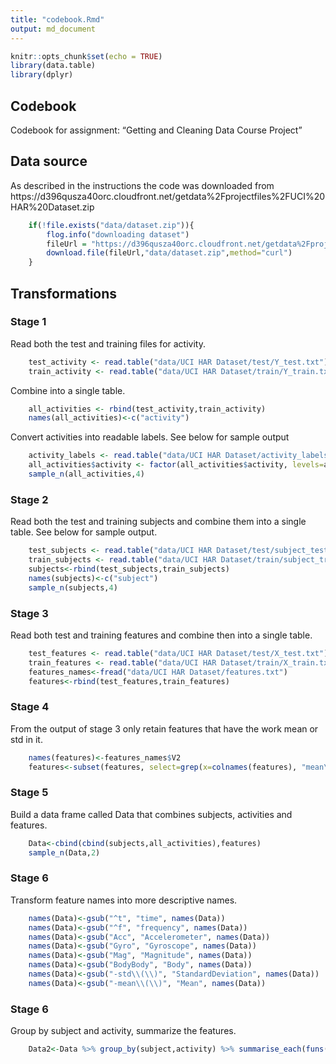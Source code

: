 ```yaml
---
title: "codebook.Rmd"
output: md_document
---
```


```r
knitr::opts_chunk$set(echo = TRUE)
library(data.table)
library(dplyr)
```

## Codebook

Codebook for assignment: "Getting and Cleaning Data Course Project"

## Data source

As described in the instructions the code was downloaded from https://d396qusza40orc.cloudfront.net/getdata%2Fprojectfiles%2FUCI%20HAR%20Dataset.zip
```r
    if(!file.exists("data/dataset.zip")){ 
        flog.info("downloading dataset")
        fileUrl = "https://d396qusza40orc.cloudfront.net/getdata%2Fprojectfiles%2FUCI%20HAR%20Dataset.zip"
        download.file(fileUrl,"data/dataset.zip",method="curl") 
    }
```

## Transformations

### Stage 1
Read both the test and training files for activity.
```r
    test_activity <- read.table("data/UCI HAR Dataset/test/Y_test.txt")
    train_activity <- read.table("data/UCI HAR Dataset/train/Y_train.txt")
```
Combine into a single table.
```r
    all_activities <- rbind(test_activity,train_activity)
    names(all_activities)<-c("activity")
```
Convert activities into readable labels. See below for sample output
```r
    activity_labels <- read.table("data/UCI HAR Dataset/activity_labels.txt")
    all_activities$activity <- factor(all_activities$activity, levels=activity_labels[,1], labels = activity_labels[,2])
    sample_n(all_activities,4)
```

### Stage 2
Read both the test and training subjects and combine them into a single table. See below for sample output.
```r
    test_subjects <- read.table("data/UCI HAR Dataset/test/subject_test.txt")
    train_subjects <- read.table("data/UCI HAR Dataset/train/subject_train.txt")
    subjects<-rbind(test_subjects,train_subjects)
    names(subjects)<-c("subject")
    sample_n(subjects,4)
```

### Stage 3
Read both test and training features and combine then into a single table.
```r
    test_features <- read.table("data/UCI HAR Dataset/test/X_test.txt")
    train_features <- read.table("data/UCI HAR Dataset/train/X_train.txt")
    features_names<-fread("data/UCI HAR Dataset/features.txt")
    features<-rbind(test_features,train_features)
```

### Stage 4
From the output of stage 3 only retain features that have the work mean or std in it.
```r
    names(features)<-features_names$V2
    features<-subset(features, select=grep(x=colnames(features), "mean\\(\\)|std\\(\\)"))
```

### Stage 5
Build a data frame called Data that combines subjects, activities and features.
```r
    Data<-cbind(cbind(subjects,all_activities),features)
    sample_n(Data,2)
```

### Stage 6
Transform feature names into more descriptive names.
```r
    names(Data)<-gsub("^t", "time", names(Data))
    names(Data)<-gsub("^f", "frequency", names(Data))
    names(Data)<-gsub("Acc", "Accelerometer", names(Data))
    names(Data)<-gsub("Gyro", "Gyroscope", names(Data))
    names(Data)<-gsub("Mag", "Magnitude", names(Data))
    names(Data)<-gsub("BodyBody", "Body", names(Data))
    names(Data)<-gsub("-std\\(\\)", "StandardDeviation", names(Data))
    names(Data)<-gsub("-mean\\(\\)", "Mean", names(Data))
```

### Stage 6
Group by subject and activity, summarize the features.
```r
    Data2<-Data %>% group_by(subject,activity) %>% summarise_each(funs(mean))
```
